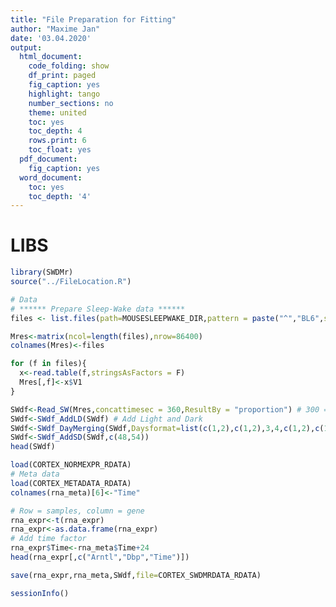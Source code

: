 ---
title: "File Preparation for Fitting"
author: "Maxime Jan"
date: '03.04.2020'
output:
  html_document:
    code_folding: show
    df_print: paged
    fig_caption: yes
    highlight: tango
    number_sections: no
    theme: united
    toc: yes
    toc_depth: 4
    rows.print: 6
    toc_float: yes
  pdf_document:
    fig_caption: yes
  word_document:
    toc: yes
    toc_depth: '4'
---

# LIBS

```{r}
library(SWDMr)
source("../FileLocation.R")
```

```{r}
# Data
# ****** Prepare Sleep-Wake data ****** 
files <- list.files(path=MOUSESLEEPWAKE_DIR,pattern = paste("^","BL6",sep=""),full.names = T)

Mres<-matrix(ncol=length(files),nrow=86400)
colnames(Mres)<-files

for (f in files){
  x<-read.table(f,stringsAsFactors = F)
  Mres[,f]<-x$V1
}

SWdf<-Read_SW(Mres,concattimesec = 360,ResultBy = "proportion") # 300 = 5min, 180 = 3 min, 360 = 6min
SWdf<-SWdf_AddLD(SWdf) # Add Light and Dark
SWdf<-SWdf_DayMerging(SWdf,Daysformat=list(c(1,2),c(1,2),3,4,c(1,2),c(1,2),c(1,2),c(1,2),c(1,2),c(1,2),c(1,2)),concattimesec=360)
SWdf<-SWdf_AddSD(SWdf,c(48,54))
head(SWdf)

load(CORTEX_NORMEXPR_RDATA)
# Meta data
load(CORTEX_METADATA_RDATA)
colnames(rna_meta)[6]<-"Time"

# Row = samples, column = gene
rna_expr<-t(rna_expr)
rna_expr<-as.data.frame(rna_expr)
# Add time factor
rna_expr$Time<-rna_meta$Time+24
head(rna_expr[,c("Arntl","Dbp","Time")])
```

```{r}
save(rna_expr,rna_meta,SWdf,file=CORTEX_SWDMRDATA_RDATA)
```



```{r}
sessionInfo()
```

